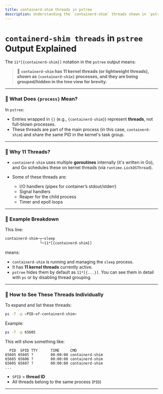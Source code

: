 ```yaml
---
title: containerd-shim threads in pstree
description: Understanding the `containerd-shim` threads shown in `pstree` output,
---
```

# `containerd-shim threads` in `pstree` Output Explained




The `11*[{containerd-shim}]` notation in the `pstree` output means:

> 🔹 **`containerd-shim` has 11 kernel threads (or lightweight threads), shown as `{containerd-shim}` processes, and they are being grouped/hidden in the tree view for brevity.**

---

### 🧠 What Does `{process}` Mean?

In `pstree`:

* Entries wrapped in `{}` (e.g., `{containerd-shim}`) represent **threads**, not full-blown processes.
* These threads are part of the main process (in this case, `containerd-shim`) and share the same PID in the kernel's task group.

---

### 🧩 Why 11 Threads?

* `containerd-shim` uses multiple **goroutines** internally (it's written in Go), and Go schedules these on kernel threads (via `runtime.LockOSThread`).
* Some of these threads are:

  * I/O handlers (pipes for container’s stdout/stderr)
  * Signal handlers
  * Reaper for the child process
  * Timer and epoll loops

---

### 📘 Example Breakdown

This line:

```bash
containerd-shim─┬─sleep
                └─11*[{containerd-shim}]
```

means:

* `containerd-shim` is running and managing the `sleep` process.
* It has **11 kernel threads** currently active.
* `pstree` hides them by default as `11*[{...}]`. You can see them in detail with `ps` or by disabling thread grouping.

---

### 🔎 How to See These Threads Individually

To expand and list these threads:

```bash
ps -T -p <PID-of-containerd-shim>
```

Example:

```bash
ps -T -p 65605
```

This will show something like:

```
  PID  SPID TTY      TIME     CMD
65605 65605 ?        00:00:00 containerd-shim
65605 65606 ?        00:00:00 containerd-shim
65605 65607 ?        00:00:00 containerd-shim
...
```

* `SPID` = **thread ID**
* All threads belong to the same process (`PID`)

---

